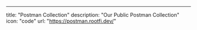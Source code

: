 ---

title: "Postman Collection"
description: "Our Public Postman Collection"
icon: "code"
url: "https://postman.rootfi.dev/"
